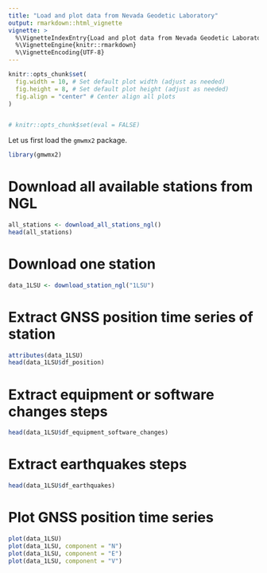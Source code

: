 ```yaml
---
title: "Load and plot data from Nevada Geodetic Laboratory"
output: rmarkdown::html_vignette
vignette: >
  %\VignetteIndexEntry{Load and plot data from Nevada Geodetic Laboratory}
  %\VignetteEngine{knitr::rmarkdown}
  %\VignetteEncoding{UTF-8}
---
```


```r
knitr::opts_chunk$set(
  fig.width = 10, # Set default plot width (adjust as needed)
  fig.height = 8, # Set default plot height (adjust as needed)
  fig.align = "center" # Center align all plots
)


# knitr::opts_chunk$set(eval = FALSE)
```



Let us first load the `gmwmx2` package.
```r
library(gmwmx2)
```

# Download all available stations from NGL

```r
all_stations <- download_all_stations_ngl()
head(all_stations)
```

# Download one station
```r
data_1LSU <- download_station_ngl("1LSU")
```
# Extract GNSS position time series of station
```r
attributes(data_1LSU)
head(data_1LSU$df_position)
```

# Extract equipment or software changes steps
```r
head(data_1LSU$df_equipment_software_changes)
```

# Extract earthquakes steps
```r
head(data_1LSU$df_earthquakes)
```



# Plot GNSS position time series 
```r
plot(data_1LSU)
plot(data_1LSU, component = "N")
plot(data_1LSU, component = "E")
plot(data_1LSU, component = "V")
```
